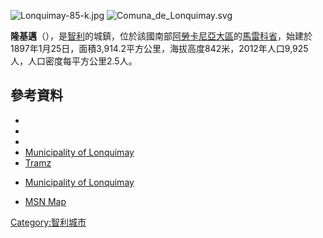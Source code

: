 [[Image:Lonquimay-85-k.jpg|right]]
[[Image:Comuna_de_Lonquimay.svg|right]]

{{Coord|38|26|S|71|14|W|display=title}}

'''隆基邁'''（{{lang-es|Lonquimay}}），是[[智利|智利]]的城鎮，位於該國南部[[阿勞卡尼亞大區|阿勞卡尼亞大區]]的[[馬雷科省|馬雷科省]]，始建於1897年1月25日，面積3,914.2平方公里，海拔高度842米，2012年人口9,925人，人口密度每平方公里2.5人。

==參考資料==
*{{Cite web |url = http://www.munitel.cl/ |title = Asociación Chilena de Municipalidades |accessdate = 23 February 2011 |language = es |deadurl = yes |archiveurl = https://web.archive.org/web/20110419202659/http://www.munitel.cl/ |archivedate =2011-04-19}}
*{{Cite web |url = http://www.mlonquimay.cl/ |title=Municipality of Lonquimay | accessdate=23 February 2011|language=es}}
*{{Cite web |url= http://www.ine.cl/canales/chile_estadistico/censos_poblacion_vivienda/censo_pobl_vivi.php |title= National Statistics Institute |accessdate= 13 December 2010 |language= es |archive-date= 2010-01-25 |archive-url= https://web.archive.org/web/20100125030853/http://www.ine.cl/canales/chile_estadistico/censos_poblacion_vivienda/censo_pobl_vivi.php |dead-url= no }}
*[http://www.mlonquimay.cl/ Municipality of Lonquimay]
* [http://www.tramz.com/cl/tto/09.html Tramz]
* {{es icon}} [http://www.mlonquimay.cl/ Municipality of Lonquimay]
* [http://maps.msn.com/%28554w5km0tntw1l45f1llrj45%29/map.aspx?lats1=-38.433333&lons1=-71.233333&alts1=14&regn1=2 MSN Map]{{Dead link|date=2019年12月 |bot=InternetArchiveBot |fix-attempted=yes }}

{{Chile-geo-stub}}
[[Category:智利城市|Category:智利城市]]